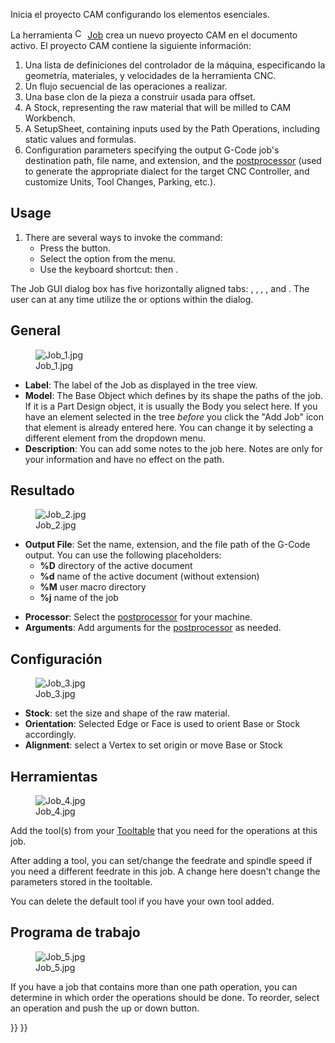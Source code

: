 <languages/>

{{Docnav/es
|
|[[Path_Post/es|Pos Proceso]]
|[[Path_Workbench/es|Trayectoria]]
|IconL=
|IconR=Path_PostProcess.svg
|IconC=Workbench_Path.svg
}}

{{GuiCommand/es
|Name=Path Job
|Name/es=Trayectoria Pedido
|Workbenches=[[Path Workbench|Trayectoria]]
|MenuLocation=Trayectoria → Pedido
|Shortcut={{KEY|P}} {{KEY|F}}
|SeeAlso=
}}

<span id="Description"></span>
Inicia el proyecto CAM configurando los elementos esenciales.

La herramienta [[Image:CAM_Job.svg|16px]] [[CAM_Job|Job]] crea un nuevo proyecto CAM en el documento activo. El proyecto CAM contiene la siguiente información:
# Una lista de definiciones del controlador de la máquina, especificando la geometría, materiales, y velocidades de la herramienta CNC. 
# Un flujo secuencial de las operaciones a realizar.
# Una base clon de la pieza a construir usada para offset.
# A Stock, representing the raw material that will be milled to CAM Workbench.
# A SetupSheet, containing inputs used by the Path Operations, including static values and formulas.
# Configuration parameters specifying the output G-Code job's destination path, file name, and extension, and the [[CAM_Post|postprocessor]] (used to generate the appropriate dialect for the target CNC Controller, and customize Units, Tool Changes, Parking, etc.).

==Usage==

# There are several ways to invoke the command:
#* Press the {{Button|[[Image:CAM_Job.svg|16px]] [[CAM_Job|CAM Job]]}} button.
#* Select the {{MenuCommand|CAM → [[Image:CAM_Job.svg|16px]] Job}} option from the menu.
#* Use the keyboard shortcut: {{KEY|P}} then {{KEY|J}}.

The Job GUI dialog box has five horizontally aligned tabs: {{MenuCommand|General}}, {{MenuCommand|Output}}, {{MenuCommand|Setup}}, {{MenuCommand|Tools}}, and {{MenuCommand|Workplan}}. The user can at any time utilize the {{Button|OK}} or {{Button|Cancel}} options within the dialog.

==General==

[[File:Job_1.jpg]]

* '''Label''': The label of the Job as displayed in the tree view.
* '''Model''': The Base Object which defines by its shape the paths of the job. If it is a Part Design object, it is usually the Body you select here. If you have an element selected in the tree ''before'' you click the "Add Job" icon that element is already entered here. You can change it by selecting a different element from the dropdown menu.
* '''Description''': You can add some notes to the job here. Notes are only for your information and have no effect on the path.

<span id="Output"></span>
== Resultado ==

[[File:Job_2.jpg]]

* '''Output File''': Set the name, extension, and the file path of the G-Code output. You can use the following placeholders:
** '''%D''' directory of the active document
** '''%d''' name of the active document (without extension)
** '''%M''' user macro directory
** '''%j''' name of the job

* '''Processor''': Select the [[CAM_Post|postprocessor]] for your machine.
* '''Arguments''': Add arguments for the [[CAM_Post|postprocessor]] as needed.

<span id="Setup"></span>
== Configuración ==

[[File:Job_3.jpg]]

* '''Stock''': set the size and shape of the raw material. 
* '''Orientation''': Selected Edge or Face is used to orient Base or Stock accordingly.
* '''Alignment''': select a Vertex to set origin or move Base or Stock

<span id="Tools"></span>
==Herramientas==

[[File:Job_4.jpg]]

Add the tool(s) from your [[CAM_ToolLibraryEdit|Tooltable]] that you need for the operations at this job.

After adding a tool, you can set/change the feedrate and spindle speed if you need a different feedrate in this job. 
A change here doesn't change the parameters stored in the tooltable. 

You can delete the default tool if you have your own tool added.

<span id="Workplan"></span>
==Programa de trabajo==

[[File:Job_5.jpg]]

If you have a job that contains more than one path operation, you can determine in which order the operations should be done.
To reorder, select an operation and push the up or down button.


<div class="mw-translate-fuzzy">
{{Docnav/es
|
|[[Path_Post/es|Pos Proceso]]
|[[Path_Workbench/es|Trayectoria]]
|IconL=
|IconR=Path_PostProcess.svg
|IconC=Workbench_Path.svg
}}
</div>

{{CAM_Tools_navi{{#translation:}}}}
{{Userdocnavi{{#translation:}}}}